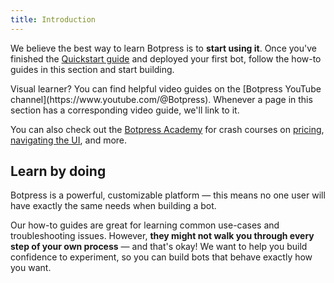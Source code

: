 ```yaml
---
title: Introduction
---
```


We believe the best way to learn Botpress is to **start using it**. Once you've finished the [Quickstart guide](/guides/quick-start) and deployed your first bot, follow the how-to guides in this section and start building.

<Tip>
Visual learner? You can find helpful video guides on the [Botpress YouTube channel](https://www.youtube.com/@Botpress). Whenever a page in this section has a corresponding video guide, we'll link to it.

You can also check out the [Botpress Academy](https://botpress.com/academy) for crash courses on [pricing](https://botpress.com/academy-course/pricing), [navigating the UI](https://botpress.com/academy-course/ui-guide-studio), and more.
</Tip>

## Learn by doing

Botpress is a powerful, customizable platform — this means no one user will have exactly the same needs when building a bot.

Our how-to guides are great for learning common use-cases and troubleshooting issues. However, **they might not walk you through every step of your own process** — and that's okay! We want to help you build confidence to experiment, so you can build bots that behave exactly how you want.